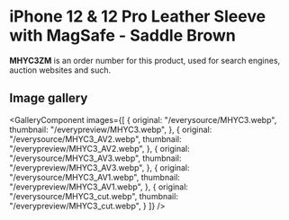 
# iPhone 12 & 12 Pro Leather Sleeve with MagSafe - Saddle Brown

<Callout type='info' emoji='👉🏻'>**MHYC3ZM** is an order number for this product, used for search engines, auction websites and such.</Callout>

## Image gallery

<GalleryComponent
    images={[
      {
        original: "/everysource/MHYC3.webp",
        thumbnail: "/everypreview/MHYC3.webp",
      },
      {
        original: "/everysource/MHYC3_AV2.webp",
        thumbnail: "/everypreview/MHYC3_AV2.webp",
      },
      {
        original: "/everysource/MHYC3_AV3.webp",
        thumbnail: "/everypreview/MHYC3_AV3.webp",
      },
      {
        original: "/everysource/MHYC3_AV1.webp",
        thumbnail: "/everypreview/MHYC3_AV1.webp",
      },
      {
        original: "/everysource/MHYC3_cut.webp",
        thumbnail: "/everypreview/MHYC3_cut.webp",
      }
    ]}
  />
